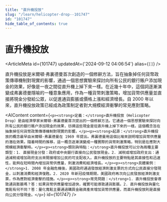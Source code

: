 ```yaml
---
title: "直升機投放"
slug: "/learn/helicopter-drop--101747"
id: "101747"
hide_table_of_contents: true
---
```



# 直升機投放

<ArticleMeta id={101747} updatedAt={'2024-09-12 04:06:54'} alias={`[]`} />
<div className='border-solid border-b border-t-0 my-4 border-[var(--ifm-color-gray-300)]' />

直升機投放是米爾頓·弗裏德曼首次創造的一個修辭方法，旨在抽象掉任何貨幣政策傳導機制對現實的影響，通過一個思想實驗來探討向所有公民的銀行賬户添加現金的效果，好像是一夜之間從直升機上掉下來一樣。在近幾十年中，這個詞逐漸演變成弗裏德曼隱喻的一種意象應用，作為一種貨幣刺激策略，增加貨幣供應量並直接將現金分發給公眾，以促進通貨膨脹或價格上漲和經濟增長。自 2000 年以來，直升機投放政策已經成為政策制定者對大規模經濟衝擊的常見應對策略。

<AIContent content={`<p><strong>定義：</strong>直升機投放（Helicopter Drop）是由經濟學家米爾頓·弗裏德曼首次提出的一個修辭方法。它通過一個思想實驗來探討向所有公民的銀行賬户添加現金的效果，彷彿這些現金是從直升機上掉下來的一樣。這個概念旨在抽象掉任何貨幣政策傳導機制對現實的影響。</p><p><strong>起源：</strong>直升機投放的概念最早由米爾頓·弗裏德曼在 1969 年提出。弗裏德曼用這個比喻來説明增加貨幣供應量的潛在效果。隨着時間的推移，這一概念逐漸演變成一種實際的貨幣刺激策略，特別是在應對大規模經濟衝擊時。</p><p><strong>類別與特點：</strong>直升機投放可以分為兩種主要類型：1. 直接現金分發：政府或中央銀行直接向公民發放現金。2. 減税或增加政府支出：通過減税或增加政府支出來間接增加公民的可支配收入。直升機投放的主要特點是其直接性和迅速性，能夠在短時間內增加貨幣供應量，刺激消費和經濟增長。</p><p><strong>具體案例：</strong>1. 2008 年金融危機後，美國政府通過發放經濟刺激支票的方式向公民直接分發現金，以刺激消費和經濟復甦。2. 2020 年新冠疫情期間，美國政府再次向公民發放經濟刺激支票，作為應對經濟衝擊的措施。</p><p><strong>常見問題：</strong>1. 直升機投放會導致通貨膨脹嗎？答：如果貨幣供應量增加過快，確實可能導致通貨膨脹。2. 直升機投放與量化寬鬆有何不同？答：量化寬鬆主要通過購買金融資產來增加貨幣供應量，而直升機投放則是直接向公民分發現金。</p>`} id={101747} />

